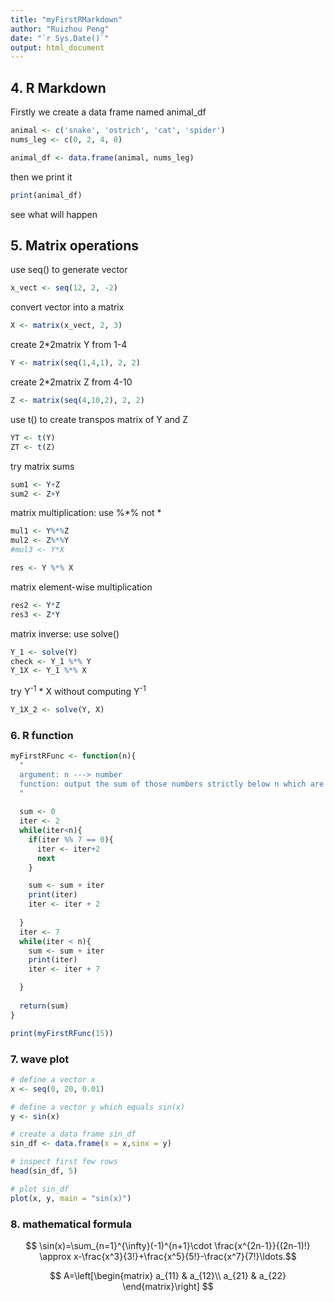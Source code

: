 ```yaml
---
title: "myFirstRMarkdown"
author: "Ruizhou Peng"
date: "`r Sys.Date()`"
output: html_document
---
```


## 4. R Markdown

Firstly we create a data frame named animal_df

```r
animal <- c('snake', 'ostrich', 'cat', 'spider') 
nums_leg <- c(0, 2, 4, 8)

animal_df <- data.frame(animal, nums_leg)
```

then we print it

```r
print(animal_df)
```

see what will happen

## 5. Matrix operations

use seq() to generate vector

```r
x_vect <- seq(12, 2, -2)

```

convert vector into a matrix

```r
X <- matrix(x_vect, 2, 3)
```

create 2\*2matrix Y from 1-4

```r
Y <- matrix(seq(1,4,1), 2, 2)
```

create 2\*2matrix Z from 4-10

```r
Z <- matrix(seq(4,10,2), 2, 2) 
```

use t() to create transpos matrix of Y and Z

```r
YT <- t(Y)
ZT <- t(Z)
```

try matrix sums

```r
sum1 <- Y+Z
sum2 <- Z+Y
```

matrix multiplication: use %\*% not \*

```r
mul1 <- Y%*%Z
mul2 <- Z%*%Y
#mul3 <- Y*X
```

```r
res <- Y %*% X
```

matrix element-wise multiplication

```r
res2 <- Y*Z
res3 <- Z*Y
```

matrix inverse: use solve()

```r
Y_1 <- solve(Y)
check <- Y_1 %*% Y
Y_1X <- Y_1 %*% X
```

try Y^-1^ \* X without computing Y^-1^

```r
Y_1X_2 <- solve(Y, X)
```

### 6. R function

```r
myFirstRFunc <- function(n){
  "
  argument: n ---> number
  function: output the sum of those numbers strictly below n which are divisible by either 2 or 7 or both
  "
  
  sum <- 0
  iter <- 2
  while(iter<n){
    if(iter %% 7 == 0){
      iter <- iter+2
      next
    }

    sum <- sum + iter
    print(iter)
    iter <- iter + 2
    
  }
  iter <- 7
  while(iter < n){
    sum <- sum + iter
    print(iter)
    iter <- iter + 7

  }
  
  return(sum)
}

print(myFirstRFunc(15))
```

### 7. wave plot

```r
# define a vector x
x <- seq(0, 20, 0.01)

# define a vector y which equals sin(x)
y <- sin(x)

# create a data frame sin_df
sin_df <- data.frame(x = x,sinx = y)

# inspect first few rows
head(sin_df, 5)

# plot sin_df
plot(x, y, main = "sin(x)")
```

### 8. mathematical formula

$$ \sin(x)=\sum_{n=1}^{\infty}(-1)^{n+1}\cdot \frac{x^{2n-1}}{(2n-1)!} \approx x-\frac{x^3}{3!}+\frac{x^5}{5!}-\frac{x^7}{7!}\ldots.$$

$$
A=\left[\begin{matrix} a_{11} & a_{12}\\ a_{21} & a_{22} \end{matrix}\right]
$$
